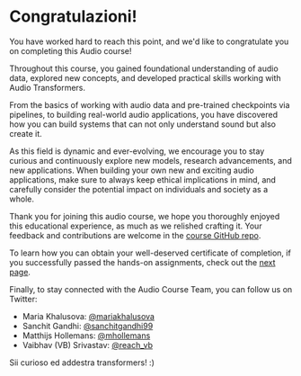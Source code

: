 # Congratulazioni!

You have worked hard to reach this point, and we'd like to congratulate you on completing this Audio course!

Throughout this course, you gained foundational understanding of audio data, explored new concepts, and developed 
practical skills working with Audio Transformers.

From the basics of working with audio data and pre-trained checkpoints via pipelines, to building real-world 
audio applications, you have discovered how you can build systems that can not only understand sound but also create it. 

As this field is dynamic and ever-evolving, we encourage you to stay curious and continuously explore new models, research 
advancements, and new applications. When building your own new and exciting audio applications, make sure to always keep 
ethical implications in mind, and carefully consider the potential impact on individuals and society as a whole.

Thank you for joining this audio course, we hope you thoroughly enjoyed this educational experience, as 
much as we relished crafting it. Your feedback and contributions are welcome in 
the [course GitHub repo](https://github.com/huggingface/audio-transformers-course).  

To learn how you can obtain your well-deserved certificate of completion, if you successfully passed the hands-on assignments,
check out the [next page](certification).

Finally, to stay connected with the Audio Course Team, you can follow us on Twitter:

* Maria Khalusova: [@mariakhalusova](https://twitter.com/mariaKhalusova)
* Sanchit Gandhi: [@sanchitgandhi99](https://twitter.com/sanchitgandhi99)
* Matthijs Hollemans: [@mhollemans](https://twitter.com/mhollemans)
* Vaibhav (VB) Srivastav: [@reach_vb](https://twitter.com/reach_vb)

Sii curioso ed addestra transformers! :)
